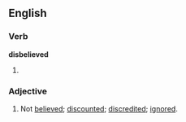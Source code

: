 ==English==
===Verb===
'''disbelieved'''
# {{past of|[[disbelieve]]}}

===Adjective===
# Not [[believed]]; [[discounted]]; [[discredited]]; [[ignored]].